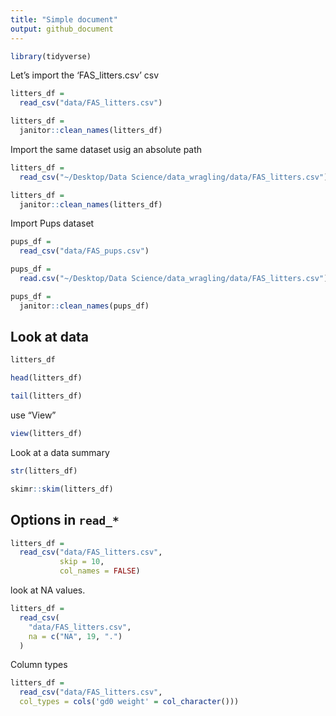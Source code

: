 ```yaml
---
title: "Simple document"
output: github_document
---
```


```r
library(tidyverse)
```

Let's import the 'FAS_litters.csv' csv

```r
litters_df =
  read_csv("data/FAS_litters.csv")

litters_df =
  janitor::clean_names(litters_df)
```

Import the same dataset usig an absolute path

```r
litters_df =
  read_csv("~/Desktop/Data Science/data_wragling/data/FAS_litters.csv")

litters_df =
  janitor::clean_names(litters_df)
```

Import Pups dataset

```r
pups_df = 
  read_csv("data/FAS_pups.csv")

pups_df =
  read.csv("~/Desktop/Data Science/data_wragling/data/FAS_litters.csv")

pups_df =
  janitor::clean_names(pups_df)
```

## Look at data

```r
litters_df

head(litters_df)

tail(litters_df)
```

use "View"

```r
view(litters_df)
```

Look at a data summary

```r
str(litters_df)

skimr::skim(litters_df)
```

## Options in `read_*`

```r
litters_df =
  read_csv("data/FAS_litters.csv",
           skip = 10,
           col_names = FALSE)
```

look at NA values.

```r
litters_df = 
  read_csv(
    "data/FAS_litters.csv",
    na = c("NA", 19, ".")
  )
```

Column types

```r
litters_df =
  read_csv("data/FAS_litters.csv",
  col_types = cols('gd0 weight' = col_character()))
```

